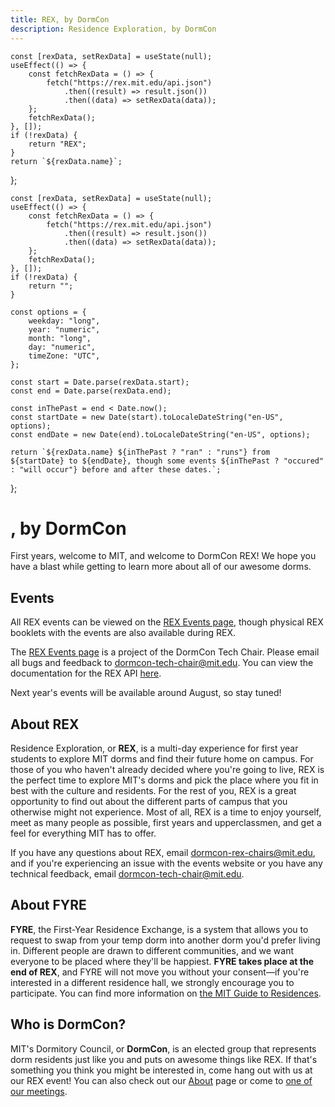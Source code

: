 ```yaml
---
title: REX, by DormCon
description: Residence Exploration, by DormCon
---
```



    const [rexData, setRexData] = useState(null);
    useEffect(() => {
        const fetchRexData = () => {
            fetch("https://rex.mit.edu/api.json")
                .then((result) => result.json())
                .then((data) => setRexData(data));
        };
        fetchRexData();
    }, []);
    if (!rexData) {
        return "REX";
    }
    return `${rexData.name}`;
};

    const [rexData, setRexData] = useState(null);
    useEffect(() => {
        const fetchRexData = () => {
            fetch("https://rex.mit.edu/api.json")
                .then((result) => result.json())
                .then((data) => setRexData(data));
        };
        fetchRexData();
    }, []);
    if (!rexData) {
        return "";
    }

    const options = {
        weekday: "long",
        year: "numeric",
        month: "long",
        day: "numeric",
        timeZone: "UTC",
    };

    const start = Date.parse(rexData.start);
    const end = Date.parse(rexData.end);

    const inThePast = end < Date.now();
    const startDate = new Date(start).toLocaleDateString("en-US", options);
    const endDate = new Date(end).toLocaleDateString("en-US", options);

    return `${rexData.name} ${inThePast ? "ran" : "runs"} from ${startDate} to ${endDate}, though some events ${inThePast ? "occured" : "will occur"} before and after these dates.`;

};

# <REXName />, by DormCon

First years, welcome to MIT, and welcome to DormCon REX! We hope you have a
blast while getting to learn more about all of our awesome dorms.

## Events

All REX events can be viewed on the [REX Events page](/rex/events), though
physical REX booklets with the events are also available during REX.

<TRexEntryButton />

The [REX Events page](/rex/events) is a project of the DormCon Tech Chair.
Please email all bugs and feedback to dormcon-tech-chair@mit.edu. You can view
the documentation for the REX API [here](/rex/api).

**<REXEventDates />** Next year's events will be available around August, so
stay tuned!

## About REX

Residence Exploration, or **REX**, is a multi-day experience for first year
students to explore MIT dorms and find their future home on campus. For those of
you who haven't already decided where you're going to live, REX is the perfect
time to explore MIT's dorms and pick the place where you fit in best with the
culture and residents. For the rest of you, REX is a great opportunity to find
out about the different parts of campus that you otherwise might not experience.
Most of all, REX is a time to enjoy yourself, meet as many people as possible,
first years and upperclassmen, and get a feel for everything MIT has to offer.

If you have any questions about REX, email dormcon-rex-chairs@mit.edu, and if
you're experiencing an issue with the events website or you have any technical
feedback, email dormcon-tech-chair@mit.edu.

## About FYRE

**FYRE**, the First-Year Residence Exchange, is a system that allows you to
request to swap from your temp dorm into another dorm you'd prefer living in.
Different people are drawn to different communities, and we want everyone to be
placed where they'll be happiest. **FYRE takes place at the end of REX**, and
FYRE will not move you without your consent—if you're interested in a different
residence hall, we strongly encourage you to participate. You can find more
information on
[the MIT Guide to Residences](https://mitguidetoresidences.mit.edu/housing-information/first-year-housing).

## Who is DormCon?

MIT's Dormitory Council, or **DormCon**, is an elected group that represents
dorm residents just like you and puts on awesome things like REX. If that's
something you think you might be interested in, come hang out with us at our REX
event! You can also check out our [About](/about) page or come to
[one of our meetings](/about/meetings).
